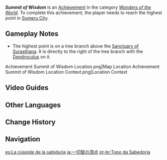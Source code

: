{{Achievement Infobox
|id           = 81250
|order id     = 1236
|category     = Wonders of the World
|description  = Reach the highest point in [[Sumeru City]].
|primogems    = 5
|hidden       = 1
|type         = Exploration
}}
'''''Summit of Wisdom''''' is an [[Achievement]] in the category ''[[Wonders of the World]]''. To complete this achievement, the player needs to reach the highest point in [[Sumeru City]].

==Gameplay Notes==
* The highest point is on a tree branch above the [[Sanctuary of Surasthana]]. It is directly to the right of the tree branch with the [[Dendroculus]] on it.
<gallery>
Achievement Summit of Wisdom Location.png|Map Location
Achievement Summit of Wisdom Location Context.png|Location Context
</gallery>
<!--
==Trivia==
-->

==Video Guides==
{{EVT
|video1   = https://youtu.be/IktNjzqv6O8
|caption1 = Hidden Achievement Sumeru: Summit of Wisdom
}}

==Other Languages==
{{Other Languages
|en      = Summit of Wisdom
|zhs     = 究竟一切智地
|zhs_rm  = Jiùjìng Yīqiè Zhìdì
|zht     = 究竟一切智地
|zht_rm  = Jiùjìng Yīqiè Zhìdì
|zh_tl   = 
|ja      = 一切智の頂点
|ja_rm   = Issaichi no Chouten
|ja_tl   = The Peak of All Wisdom
|ja_note = {{ja|一切智|Issaichi}} is a Buddhist term for all-encompassing wisdom. In a narrow sense, it refers to the omniscience of a buddha.
|ko      = 모든 지혜가 모인 곳
|ko_tl   = Place All Wisdom Collected
|es      = La cúspide de la sabiduría
|es_tl   = The Peak of Wisdom
|fr      = Au sommet de la sagesse
|fr_tl   = At the Summit of Wisdom
|ru      = Вершина мудрости
|ru_tl   = Summit of Wisdom
|th      = สุดยอดแห่งปัญญา
|th_rm   = 
|th_tl   = 
|vi      = Vùng Đất Tận Cùng Của Trí Tuệ
|vi_tl   = 
|de      = Gipfel der Weisheit
|de_tl   = Summit of Wisdom
|id      = Puncak Kebijaksanaan
|id_tl   = Summit of Wisdom
|pt      = Topo da Sabedoria
|pt_tl   = 
|tr      = Bilgeliğin Zirvesi
|tr_tl   = Wisdom's Summit
|it      = L'apice del sapere
|it_tl   = 
}}

==Change History==
{{Change History|3.0}}
<!--
==References==
{{Reflist}}
-->
==Navigation==
{{Achievement Navbox}}

[[es:La cúspide de la sabiduría]]
[[ja:一切智の頂点]]
[[pt-br:Topo da Sabedoria]]